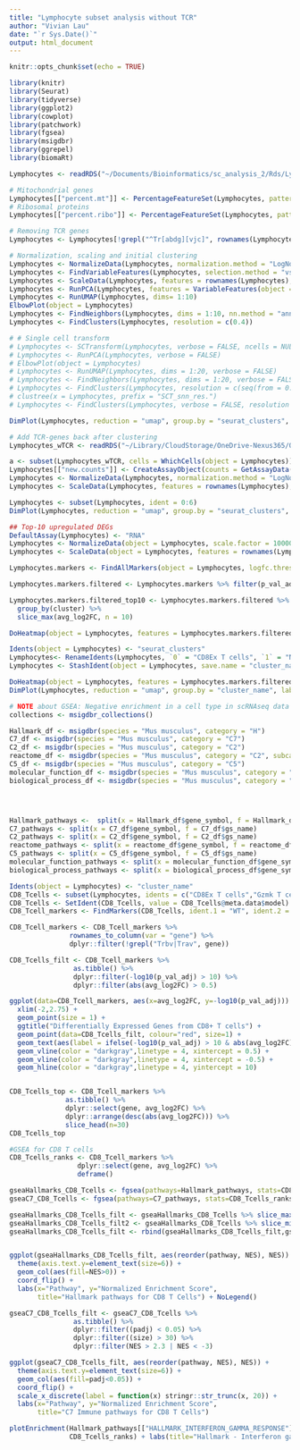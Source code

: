 ```yaml
---
title: "Lymphocyte subset analysis without TCR"
author: "Vivian Lau"
date: "`r Sys.Date()`"
output: html_document
---
```


```r
knitr::opts_chunk$set(echo = TRUE)
```


```r
library(knitr)
library(Seurat)
library(tidyverse)
library(ggplot2)
library(cowplot)
library(patchwork)
library(fgsea)
library(msigdbr)
library(ggrepel)
library(biomaRt)
```


```r
Lymphocytes <- readRDS("~/Documents/Bioinformatics/sc_analysis_2/Rds/Lymphocytes.rds")

# Mitochondrial genes
Lymphocytes[["percent.mt"]] <- PercentageFeatureSet(Lymphocytes, pattern = "^Mt-")
# Ribosomal proteins
Lymphocytes[["percent.ribo"]] <- PercentageFeatureSet(Lymphocytes, pattern = "^Rp[sl]")

# Removing TCR genes
Lymphocytes <- Lymphocytes[!grepl("^Tr[abdg][vjc]", rownames(Lymphocytes)), ]

# Normalization, scaling and initial clustering
Lymphocytes <- NormalizeData(Lymphocytes, normalization.method = "LogNormalize", scale.factor = 10000)
Lymphocytes <- FindVariableFeatures(Lymphocytes, selection.method = "vst", nfeatures = 2000)
Lymphocytes <- ScaleData(Lymphocytes, features = rownames(Lymphocytes), vars.to.regress = c("percent.mt","percent.ribo"))
Lymphocytes <- RunPCA(Lymphocytes, features = VariableFeatures(object = Lymphocytes))
Lymphocytes <- RunUMAP(Lymphocytes, dims= 1:10)
ElbowPlot(object = Lymphocytes)
Lymphocytes <- FindNeighbors(Lymphocytes, dims = 1:10, nn.method = "annoy")
Lymphocytes <- FindClusters(Lymphocytes, resolution = c(0.4))

# # Single cell transform
# Lymphocytes <- SCTransform(Lymphocytes, verbose = FALSE, ncells = NULL)
# Lymphocytes <- RunPCA(Lymphocytes, verbose = FALSE)
# ElbowPlot(object = Lymphocytes)
# Lymphocytes <- RunUMAP(Lymphocytes, dims = 1:20, verbose = FALSE)
# Lymphocytes <- FindNeighbors(Lymphocytes, dims = 1:20, verbose = FALSE, nn.method = "rann")
# Lymphocytes <- FindClusters(Lymphocytes, resolution = c(seq(from = 0.1, to = 2.0, by = 0.1)))
# clustree(x = Lymphocytes, prefix = "SCT_snn_res.")
# Lymphocytes <- FindClusters(Lymphocytes, verbose = FALSE, resolution = c(0.4))

DimPlot(Lymphocytes, reduction = "umap", group.by = "seurat_clusters", split.by = "model")

# Add TCR-genes back after clustering
Lymphocytes_wTCR <- readRDS("~/Library/CloudStorage/OneDrive-Nexus365/Oxford/IITM/DPhil Data/Single Cell/02_VLCD45_GEX_HTO/analysis/Rds/Lymphocytes.rds")

a <- subset(Lymphocytes_wTCR, cells = WhichCells(object = Lymphocytes))
Lymphocytes[["new.counts"]] <- CreateAssayObject(counts = GetAssayData(object = a, slot = "count", assay = "RNA"))
Lymphocytes <- NormalizeData(Lymphocytes, normalization.method = "LogNormalize", scale.factor = 10000, assay = "new.counts")
Lymphocytes <- ScaleData(Lymphocytes, features = rownames(Lymphocytes), assay = "new.counts")

Lymphocytes <- subset(Lymphocytes, ident = 0:6)
DimPlot(Lymphocytes, reduction = "umap", group.by = "seurat_clusters", split.by = "model")

## Top-10 upregulated DEGs
DefaultAssay(Lymphocytes) <- "RNA"
Lymphocytes <- NormalizeData(object = Lymphocytes, scale.factor = 10000)
Lymphocytes <- ScaleData(object = Lymphocytes, features = rownames(Lymphocytes))

Lymphocytes.markers <- FindAllMarkers(object = Lymphocytes, logfc.threshold = 0.25, Lymphocytes.use = "negbinom", only.pos = T, return.thresh = 0.05)

Lymphocytes.markers.filtered <- Lymphocytes.markers %>% filter(p_val_adj > 0 & p_val_adj < 0.05)

Lymphocytes.markers.filtered_top10 <- Lymphocytes.markers.filtered %>%
  group_by(cluster) %>%
  slice_max(avg_log2FC, n = 10)

DoHeatmap(object = Lymphocytes, features = Lymphocytes.markers.filtered_top10$gene, raster = F)

Idents(object = Lymphocytes) <- "seurat_clusters"
Lymphocytes<- RenameIdents(Lymphocytes, `0` = "CD8Ex T cells", `1` = "NK cells", `2` = "Stem-like T cells", `3` = "Cycling T cells", `4` = "Gzmk T cells", `5` = "Cycling T cells", `6` = "CD4 T cells")
Lymphocytes <- StashIdent(object = Lymphocytes, save.name = "cluster_name")

DoHeatmap(object = Lymphocytes, features = Lymphocytes.markers.filtered_top10$gene, raster = F)
DimPlot(Lymphocytes, reduction = "umap", group.by = "cluster_name", label = T)

```


```r
# NOTE about GSEA: Negative enrichment in a cell type in scRNAseq data is meaningless because the FindMarkers function
collections <- msigdbr_collections()

Hallmark_df <- msigdbr(species = "Mus musculus", category = "H")
C7_df <- msigdbr(species = "Mus musculus", category = "C7")
C2_df <- msigdbr(species = "Mus musculus", category = "C2")
reactome_df <- msigdbr(species = "Mus musculus", category = "C2", subcategory = "CP:REACTOME")
C5_df <- msigdbr(species = "Mus musculus", category = "C5")
molecular_function_df <- msigdbr(species = "Mus musculus", category = "C5",subcategory = "GO:MF")
biological_process_df <- msigdbr(species = "Mus musculus", category = "C5",subcategory = "GO:BP")




Hallmark_pathways <-  split(x = Hallmark_df$gene_symbol, f = Hallmark_df$gs_name)
C7_pathways <- split(x = C7_df$gene_symbol, f = C7_df$gs_name)
C2_pathways <- split(x = C2_df$gene_symbol, f = C2_df$gs_name)
reactome_pathways <- split(x = reactome_df$gene_symbol, f = reactome_df$gs_name)
C5_pathways <- split(x = C5_df$gene_symbol, f = C5_df$gs_name)
molecular_function_pathways <- split(x = molecular_function_df$gene_symbol, f = molecular_function_df$gs_name)
biological_process_pathways <- split(x = biological_process_df$gene_symbol, f = biological_process_df$gs_name)

```

```r
Idents(object = Lymphocytes) <- "cluster_name"
CD8_Tcells <- subset(Lymphocytes, idents = c("CD8Ex T cells","Gzmk T cells"))
CD8_Tcells <- SetIdent(CD8_Tcells, value = CD8_Tcells@meta.data$model)
CD8_Tcell_markers <- FindMarkers(CD8_Tcells, ident.1 = "WT", ident.2 = "KO", assay = "RNA", test.use = "wilcox", logfc.threshold = 0.05)

CD8_Tcell_markers <- CD8_Tcell_markers %>% 
               rownames_to_column(var = "gene") %>% 
               dplyr::filter(!grepl("Trbv|Trav", gene))

CD8_Tcells_filt <- CD8_Tcell_markers %>%
                as.tibble() %>%
                dplyr::filter(-log10(p_val_adj) > 10) %>%
                dplyr::filter(abs(avg_log2FC) > 0.5)

ggplot(data=CD8_Tcell_markers, aes(x=avg_log2FC, y=-log10(p_val_adj))) + 
  xlim(-2,2.75) +
  geom_point(size = 1) + 
  ggtitle("Differentially Expressed Genes from CD8+ T cells") + 
  geom_point(data=CD8_Tcells_filt, colour="red", size=1) + 
  geom_text(aes(label = ifelse(-log10(p_val_adj) > 10 & abs(avg_log2FC) > 0.5, as.character(CD8_Tcells_filt$gene),'')), size=3, hjust=0, vjust=0, nudge_x = 0.05, check_overlap = T) +
  geom_vline(color = "darkgray",linetype = 4, xintercept = 0.5) +
  geom_vline(color = "darkgray",linetype = 4, xintercept = -0.5) +
  geom_hline(color = "darkgray",linetype = 4, yintercept = 10)


CD8_Tcells_top <- CD8_Tcell_markers %>% 
              as.tibble() %>%
              dplyr::select(gene, avg_log2FC) %>%
              dplyr::arrange(desc(abs(avg_log2FC))) %>%
              slice_head(n=30)
CD8_Tcells_top

#GSEA for CD8 T cells
CD8_Tcells_ranks <- CD8_Tcell_markers %>% 
                 dplyr::select(gene, avg_log2FC) %>% 
                 deframe()

gseaHallmarks_CD8_Tcells <- fgsea(pathways=Hallmark_pathways, stats=CD8_Tcells_ranks)
gseaC7_CD8_Tcells <- fgsea(pathways=C7_pathways, stats=CD8_Tcells_ranks)

gseaHallmarks_CD8_Tcells_filt <- gseaHallmarks_CD8_Tcells %>% slice_max(NES, n=10)
gseaHallmarks_CD8_Tcells_filt2 <- gseaHallmarks_CD8_Tcells %>% slice_min(NES, n=10)
gseaHallmarks_CD8_Tcells_filt <- rbind(gseaHallmarks_CD8_Tcells_filt,gseaHallmarks_CD8_Tcells_filt2) %>% mutate(pathway = gsub("HALLMARK_", "", pathway))


ggplot(gseaHallmarks_CD8_Tcells_filt, aes(reorder(pathway, NES), NES)) +
  theme(axis.text.y=element_text(size=6)) +
  geom_col(aes(fill=NES>0)) +
  coord_flip() +
  labs(x="Pathway", y="Normalized Enrichment Score",
       title="Hallmark pathways for CD8 T Cells") + NoLegend()

gseaC7_CD8_Tcells_filt <- gseaC7_CD8_Tcells %>%
                as.tibble() %>%
                dplyr::filter((padj) < 0.05) %>%
                dplyr::filter((size) > 30) %>%
                dplyr::filter(NES > 2.3 | NES < -3) 

ggplot(gseaC7_CD8_Tcells_filt, aes(reorder(pathway, NES), NES)) +
  theme(axis.text.y=element_text(size=6)) +
  geom_col(aes(fill=padj<0.05)) +
  coord_flip() +
  scale_x_discrete(label = function(x) stringr::str_trunc(x, 20)) +
  labs(x="Pathway", y="Normalized Enrichment Score",
       title="C7 Immune pathways for CD8 T Cells")

plotEnrichment(Hallmark_pathways[["HALLMARK_INTERFERON_GAMMA_RESPONSE"]],
               CD8_Tcells_ranks) + labs(title="Hallmark - Interferon gamma response", subtitle = "CD8+ T cells") + theme(plot.title = element_text(size = 11),plot.subtitle = element_text(size = 10)) 

```

